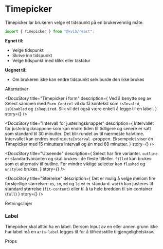 
<Meta of={TimepickerStories} />

# Timepicker

Timepicker lar brukeren velge et tidspunkt på en brukervennlig måte.

```jsx
import { Timepicker } from "@kvib/react";
```

<DocsContainer>

**Egnet til:**

- Velge tidspunkt
- Skrive inn tidspunkt
- Velge tidspunkt med klikk eller tastatur

**Uegnet til:**

- Om brukeren ikke kan endre tidspunkt selv burde den ikke brukes

<Feedback component="Timepicker" />

</DocsContainer>

<DocsHeading>Alternativer</DocsHeading>
<DocsContainer>

<DocsStory
  title="Timepicker i form"
  description={
    <Text>
      Ved å benytte seg av Select sammen med <Code>Form Control</Code> vil du få kontekst som <Code>isInvalid</Code>,
      <Code>isDisabled</Code> og
      <Code>isRequired</Code>. Slik vil det også være enkelt å legge til en label.
    </Text>
  }
  story={<Canvas of={TimepickerStories.TimepickerForm} />}
/>

<DocsStory
  title="Intervall for justeringsknapper"
  description={
    <Text>
      Intervallet for justeringsknappene som kan endre tiden til tidligere og senere er satt som standard til 30
      minutter. Det blir rundet av til nærmeste halvtime. Intervallet kan endres med <Code>minuteInterval</Code>
      -proppen. Eksempelet viser én Timepicker med 15 minutters intervall og én med 60 minutter.
    </Text>
  }
  story={<Canvas of={TimepickerStories.TimepickerInterval} />}
/>

<DocsStory
  title="Utseende"
  description={
    <Text>
      Select har fire varianter. <Code>outline</Code> er standardvarianten og skal brukes i de fleste tilfeller.
      <Code>filled</Code> kan brukes som et alternativ til outline. For mindre viktige selecter kan
      <Code>flushed</Code> og
      <Code>unstyled</Code> brukes.
    </Text>
  }
  story={<Canvas of={TimepickerStories.TimepickerAppearance} />}
/>

<DocsStory
  title="Størrelse"
  description={
    <Box>
      <Text>
        Det er mulig å velge mellom fire forskjellige størrelser: <Code>xs</Code>, <Code>sm</Code>, <Code>md</Code> og
        <Code>lg</Code>.<Code>md</Code> er standard.
      </Text>
      <Text>
        <Code>width</Code> kan justeres til standard størrelse (<Code>fit-content</Code>) eller til å ta hele bredden
        til sin container (<Code>full</Code>)
      </Text>
    </Box>
  }
  story={<Canvas of={TimepickerStories.TimepickerSize} />}
/>

</DocsContainer>

<DocsHeading>Retningslinjer</DocsHeading>

<DocsContainer>

### Label

Timepicker skal alltid ha en label. Dersom Input av en eller annen grunn ikke har label må en `aria-label` legges til for å tilfredsstille tilgjengelighetskrav.

</DocsContainer>

<DocsHeading>Props</DocsHeading>
<Canvas of={TimepickerStories.Timepicker} />
<Controls of={TimepickerStories.Timepicker} />
